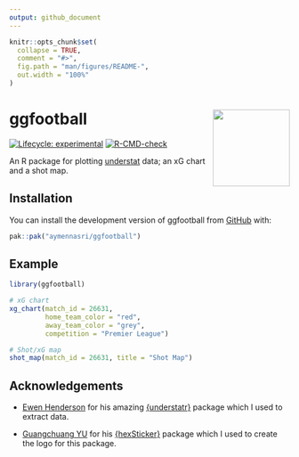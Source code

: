 ```yaml
---
output: github_document
---
```


<!-- README.md is generated from README.Rmd. Please edit that file -->

```r
knitr::opts_chunk$set(
  collapse = TRUE,
  comment = "#>",
  fig.path = "man/figures/README-",
  out.width = "100%"
)
```

# ggfootball <img src="inst/figures/logo.png" align="right" height="138"/>

<!-- badges: start -->

[![Lifecycle: experimental](https://img.shields.io/badge/lifecycle-experimental-orange.svg)](https://lifecycle.r-lib.org/articles/stages.html#experimental)
[![R-CMD-check](https://github.com/aymennasri/ggfootball/actions/workflows/R-CMD-check.yaml/badge.svg)](https://github.com/aymennasri/ggfootball/actions/workflows/R-CMD-check.yaml)
<!-- badges: end -->

An R package for plotting [understat](understat.com) data; an xG chart and a shot map.

## Installation

You can install the development version of ggfootball from [GitHub](https://github.com/) with:

``` r
pak::pak("aymennasri/ggfootball")
```

## Example

```r
library(ggfootball)

# xG chart
xg_chart(match_id = 26631, 
         home_team_color = "red", 
         away_team_color = "grey", 
         competition = "Premier League")

# Shot/xG map
shot_map(match_id = 26631, title = "Shot Map")
```

## Acknowledgements

- [Ewen Henderson](https://ewen.io/) for his amazing [{understatr}](https://ewenme.github.io/understatr/) package which I used to extract data.

- [Guangchuang YU](https://yulab-smu.top/) for his [{hexSticker}](https://github.com/GuangchuangYu/hexSticker) package which I used to create the logo for this package.
